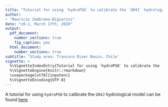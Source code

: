 ```yaml
---
title: "Tutorial for using `hydroPSO` to calibrate the `GR4J` hydrological model"
author: 
- "Mauricio Zambrano-Bigiarini"
date: "v0.1, March 17th, 2020"
output:
  pdf_document: 
    number_sections: true
    fig_caption: yes
  html_document: 
    number_sections: true
subtitle: 'Study area: Trancura River Basin, Chile'
vignette: >
  %\VignetteIndexEntry{Tutorial for using `hydroPSO` to calibrate the `GR4J` hydrological model`}
  %\VignetteEngine{knitr::rmarkdown}
  \usepackage[utf8]{inputenc}
  %\VignetteEncoding{UTF-8}
---
```


A tutorial for using `hydroPSO` to calibrate the `GR4J` hydrological model can be found [here](http://doi.org/10.5281/zenodo.3712383)


